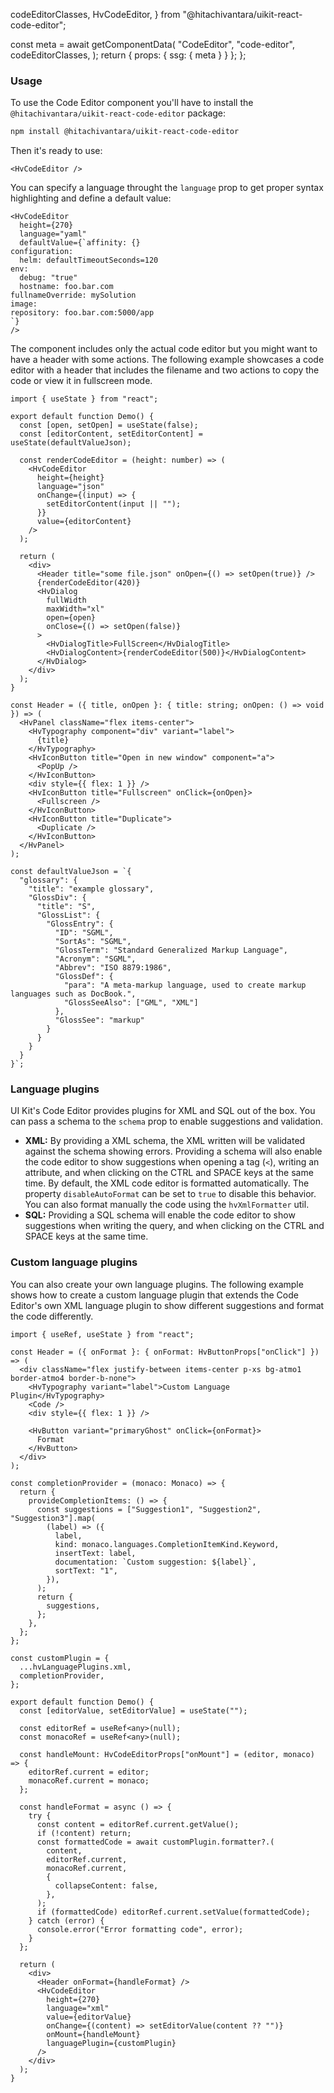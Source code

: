   codeEditorClasses,
  HvCodeEditor,
} from "@hitachivantara/uikit-react-code-editor";


  const meta = await getComponentData(
    "CodeEditor",
    "code-editor",
    codeEditorClasses,
  );
  return { props: { ssg: { meta } } };
};

<Description />

<Page>

### Usage

To use the Code Editor component you'll have to install the `@hitachivantara/uikit-react-code-editor` package:

```sh
npm install @hitachivantara/uikit-react-code-editor
```

Then it's ready to use:

```tsx live
<HvCodeEditor />
```

You can specify a language throught the `language` prop to get proper syntax highlighting and define a default value:

```tsx live
<HvCodeEditor
  height={270}
  language="yaml"
  defaultValue={`affinity: {}
configuration:
  helm: defaultTimeoutSeconds=120
env:
  debug: "true"
  hostname: foo.bar.com
fullnameOverride: mySolution
image:
repository: foo.bar.com:5000/app
`}
/>
```

The component includes only the actual code editor but you might want to have a header with some actions. The following example showcases a code editor
with a header that includes the filename and two actions to copy the code or view it in fullscreen mode.

```tsx live
import { useState } from "react";

export default function Demo() {
  const [open, setOpen] = useState(false);
  const [editorContent, setEditorContent] = useState(defaultValueJson);

  const renderCodeEditor = (height: number) => (
    <HvCodeEditor
      height={height}
      language="json"
      onChange={(input) => {
        setEditorContent(input || "");
      }}
      value={editorContent}
    />
  );

  return (
    <div>
      <Header title="some file.json" onOpen={() => setOpen(true)} />
      {renderCodeEditor(420)}
      <HvDialog
        fullWidth
        maxWidth="xl"
        open={open}
        onClose={() => setOpen(false)}
      >
        <HvDialogTitle>FullScreen</HvDialogTitle>
        <HvDialogContent>{renderCodeEditor(500)}</HvDialogContent>
      </HvDialog>
    </div>
  );
}

const Header = ({ title, onOpen }: { title: string; onOpen: () => void }) => (
  <HvPanel className="flex items-center">
    <HvTypography component="div" variant="label">
      {title}
    </HvTypography>
    <HvIconButton title="Open in new window" component="a">
      <PopUp />
    </HvIconButton>
    <div style={{ flex: 1 }} />
    <HvIconButton title="Fullscreen" onClick={onOpen}>
      <Fullscreen />
    </HvIconButton>
    <HvIconButton title="Duplicate">
      <Duplicate />
    </HvIconButton>
  </HvPanel>
);

const defaultValueJson = `{
  "glossary": {
    "title": "example glossary",
    "GlossDiv": {
      "title": "S",
      "GlossList": {
        "GlossEntry": {
          "ID": "SGML",
          "SortAs": "SGML",
          "GlossTerm": "Standard Generalized Markup Language",
          "Acronym": "SGML",
          "Abbrev": "ISO 8879:1986",
          "GlossDef": {
            "para": "A meta-markup language, used to create markup languages such as DocBook.",
            "GlossSeeAlso": ["GML", "XML"]
          },
          "GlossSee": "markup"
        }
      }
    }
  }
}`;
```

### Language plugins

UI Kit's Code Editor provides plugins for XML and SQL out of the box. You can pass a schema to the `schema` prop to enable suggestions and validation.

- **XML:** By providing a XML schema, the XML written will be validated against the schema showing errors. Providing a schema will also enable the code editor to show suggestions when opening a tag (`<`), writing an attribute, and when clicking on the CTRL and SPACE keys at the same time. By default, the XML code editor is formatted automatically. The property `disableAutoFormat` can be set to `true` to disable this behavior. You can also format manually the code using the `hvXmlFormatter` util.
- **SQL:** Providing a SQL schema will enable the code editor to show suggestions when writing the query, and when clicking on the CTRL and SPACE keys at the same time.

### Custom language plugins

You can also create your own language plugins. The following example shows how to create a custom language plugin that extends the Code Editor's own XML language plugin to show different suggestions and format the code differently.

```tsx live
import { useRef, useState } from "react";

const Header = ({ onFormat }: { onFormat: HvButtonProps["onClick"] }) => (
  <div className="flex justify-between items-center p-xs bg-atmo1 border-atmo4 border-b-none">
    <HvTypography variant="label">Custom Language Plugin</HvTypography>
    <Code />
    <div style={{ flex: 1 }} />

    <HvButton variant="primaryGhost" onClick={onFormat}>
      Format
    </HvButton>
  </div>
);

const completionProvider = (monaco: Monaco) => {
  return {
    provideCompletionItems: () => {
      const suggestions = ["Suggestion1", "Suggestion2", "Suggestion3"].map(
        (label) => ({
          label,
          kind: monaco.languages.CompletionItemKind.Keyword,
          insertText: label,
          documentation: `Custom suggestion: ${label}`,
          sortText: "1",
        }),
      );
      return {
        suggestions,
      };
    },
  };
};

const customPlugin = {
  ...hvLanguagePlugins.xml,
  completionProvider,
};

export default function Demo() {
  const [editorValue, setEditorValue] = useState("");

  const editorRef = useRef<any>(null);
  const monacoRef = useRef<any>(null);

  const handleMount: HvCodeEditorProps["onMount"] = (editor, monaco) => {
    editorRef.current = editor;
    monacoRef.current = monaco;
  };

  const handleFormat = async () => {
    try {
      const content = editorRef.current.getValue();
      if (!content) return;
      const formattedCode = await customPlugin.formatter?.(
        content,
        editorRef.current,
        monacoRef.current,
        {
          collapseContent: false,
        },
      );
      if (formattedCode) editorRef.current.setValue(formattedCode);
    } catch (error) {
      console.error("Error formatting code", error);
    }
  };

  return (
    <div>
      <Header onFormat={handleFormat} />
      <HvCodeEditor
        height={270}
        language="xml"
        value={editorValue}
        onChange={(content) => setEditorValue(content ?? "")}
        onMount={handleMount}
        languagePlugin={customPlugin}
      />
    </div>
  );
}
```

</Page>
